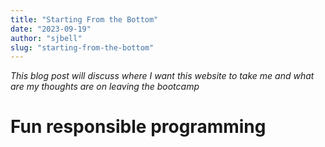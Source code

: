 ```yaml
---
title: "Starting From the Bottom"
date: "2023-09-19"
author: "sjbell"
slug: "starting-from-the-bottom"
---
```


_This blog post will discuss where I want this website to take me and what are my thoughts are on leaving the bootcamp_

# Fun responsible programming
